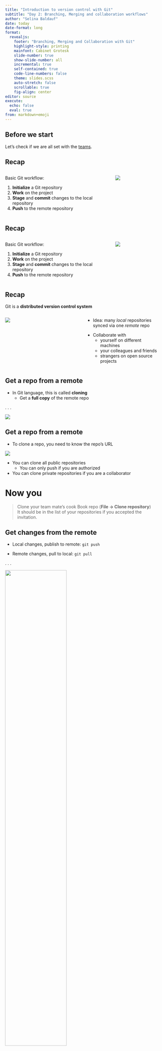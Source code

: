 ```yaml
---
title: "Introduction to version control with Git"
subtitle: "Day 2: Branching, Merging and collaboration workflows"
author: "Selina Baldauf"
date: today
date-format: long
format: 
  revealjs:
    footer: "Branching, Merging and Collaboration with Git"
    highlight-style: printing
    mainfont: Cabinet Grotesk
    slide-number: true
    show-slide-number: all
    incremental: true
    self-contained: true
    code-line-numbers: false
    theme: slides.scss
    auto-stretch: false
    scrollable: true
    fig-align: center
editor: source
execute: 
  echo: false
  eval: true
from: markdown+emoji
---
```


## Before we start

Let's check if we are all set with the [teams](https://docs.google.com/spreadsheets/d/1tNwDnfKM84gI-Xd5myr4gbRRJeRGBvAuAr4YjOy-M-o/edit#gid=0).

## Recap

:::{.columns}

:::{.column width="70%"}

Basic Git workflow:

:::{.nonincremental}

1. **Initialize** a Git repository
2. **Work** on the project
3. **Stage** and **commit** changes to the local repository
4. **Push** to the remote repository

:::

:::

:::{.column width="30%"}

![](img/day2/local_to_remote.png){fig-align="center"}

:::

:::


## Recap

:::{.columns}

:::{.column width="70%"}

Basic Git workflow:

:::{.nonincremental}

1. **Initialize** a Git repository
2. **Work** on the project
3. **Stage** and **commit** changes to the local repository
4. **Push** to the remote repository

:::

:::

:::{.column width="30%"}

![](img/day2/both_directions_with_question.png){fig-align="center"}

:::

:::

## Recap

Git is a **distributed version control system**

:::{.columns}

:::{.column width="50%"}

![](img/day1/distributed.png)

:::

:::{.column width="50%"}

::: {.nonincremental}

- Idea: many *local* repositories synced via one *remote* repo

:::

- Collaborate with
  - yourself on different machines
  - your colleagues and friends
  - strangers on open source projects

  
:::

:::

## Get a repo from a remote

- In Git language, this is called **cloning**
  - Get a **full copy** of the remote repo

. . .

![](img/day2/git_clone_concept_folder.png)

## Get a repo from a remote

::: {.fragment}

- To clone a repo, you need to know the repo's URL

![](img/day2/github_get_repo_url.png)

:::

- You can clone all public repositories
  - You can only push if you are authorized
  
- You can clone private repositories if you are a collaborator

# Now you
> Clone your team mate's cook Book repo (**File -> Clone repository**)<br>
> It should be in the list of your repositories if you accepted the invitation.

## Get changes from the remote

::: {.nonincremental}

- Local changes, publish to remote: `git push`

:::

- Remote changes, pull to local: `git pull`

. . .

![](img/day2/git_pull_concept.png){width=63% fig-align="center"}

## A simple collaboration workflow

<br>

![](img/day2/collab_simple.png)

::: {.nonincremental}

- One remote repo on Github, multiple local repos

:::

- Idea: Everyone works on the same branch
  - **Pull before** you start **working**
  - **Push after** you finished **working**
  
## A simple collaboration workflow

<br>

![](img/day2/collab_simple.png)

This works well if

- Repo is not updated often
- You don't work on the same files simultaneously
- No need to discuss changes before they are integrated
- You collaborate with yourself

## A simple collaboration workflow

<br>

![](img/day2/collab_simple.png)

This workflow starts to be problematic when

- People push often/forget to pull regularly
  - Potential conflicts on main
- You just want to experiment
  - Everything goes directly to main
  
## Let's give it a try

. . .

::: {.nonincremental}

- Make sure you are in the repository of your team mate
- Open a recipe in the cook book of your team mate
  - **Repository -> Show in Explorer**
- Change something in there
- Commit the change and push it

:::

. . .

::: {.nonincremental}

Get the changes of your team mate from the remote.

- Switch to your own cook book repository
- Pull the changes (Same button as the push button)
- Have a look at the commit history to see what changed

:::

## A branching-merging workflow

<br>

![](img/day2/collab_branching_merging.png)

- One remote repo on Github, multiple local repos
- Idea: Everyone works on the their **separate branch**
  - **Merge** branch with the main when work is done
- **Pull before** and **push after** working

## A branching-merging workflow

<br>

![](img/day2/collab_branching_merging.png)

#### Advantages of this approach

- Guarantee that main always works
- Potential conflicts don't have to be solved on main
- You can experiment without messing up the main

## Working on a separate branch

The steps to create and work on a separate branch are easy:

![](img/day2/create_branch_stew.png)

- Create a local branch and switch to it
- Work on the branch like you are used to
  - Make changes, **stage** and **commit**

## Merging changes from a branch

To bring changes to the main branch you need to **merge** them.

![](img/day2/merge_branch_stew_ff.png)

Git merge brings the commits from the branch to main


# Now you
> [Create a branch and merge it in your team mate's cook book](https://selinazitrone.github.io/get-started-with-git/sessions/02_git_collaboration.html#tasks)<br>
> Complete task 2 "Branch and merge" (10 min)

## A branching-merging workflow with Github

![](img/day2/collab_branching_pre_pr.png)

- One remote repo on Github, multiple local repos
- Idea: Everyone works on the their separate branch
  - ~~**Merge** branch with the main when work is done~~

## A branching-merging workflow with Github

![](img/day2/collab_branching_pr.png)

::: {.nonincremental}

- One remote repo on Github, multiple local repos
- Idea: Everyone works on the their separate branch
  - ~~Merge your branch with the main when you are finished~~
  - Create a pull request on Github to ask for a merge

:::

- **Pull before** and **push after** working

## A branching-merging workflow with Github

A pull request is basically asking your collaborators:

> What do you think of my changes? Can we integrate them in main or do we still need to change something?

. . .

Github has nice features for pull requests, e.g.:

- **Describe your changes** in detail
- Collaborators can easily **compare versions**
- Collaborators can **discuss and comment** on your changes

. . .

A pull request is merged on Github when **everyone agreed on the code**.

# Now you
> [Create a pull request on your partners repo](https://selinazitrone.github.io/get-started-with-git/sessions/02_git_collaboration.html#tasks)<br>
> Complete task 3 "Pull requests" (10 min)

# Thanks for your attention

> Questions?

## Next week

- Monday 2.30 - 3.30 on Webex (link via email)

- Until then: work with Git on your own (~ 1 - 2 h)
  - Pick something you find most interesting/useful to you
- Collect questions/problems/discoveries
- More Git topics

## Some ideas

- **Start working** with Git on one of **your research projects**
- **Publish** one of your projects on Github including a nice README
- **Practice collaboration** by contributing to your team mate's cook using pull requests
  - Your team mate can answer your pull requests and request some changes :)
- **Check out the How-To guides** if you want to
  - [Recap GH Desktop](https://selinazitrone.github.io/get-started-with-git/how-tos/git_workflow_gh_desktop.html)
  - Are interested in the [terminal](https://selinazitrone.github.io/get-started-with-git/how-tos/git_workflow_terminal.html)
  - Want to learn about [Git + R](https://selinazitrone.github.io/get-started-with-git/how-tos/git_workflow_usethis.html)
- If you find a mistake on my websites
  - **Edit the page** on Github or **report an issue**
- Checkout the additional [resources](https://selinazitrone.github.io/get-started-with-git/resources.html)

# Appendix

## Merging changes from a branch

To bring changes to the main branch you need to **merge** them.

![](img/day2/merge_branch_stew_merge_commit.png)

If there was a commit on a common file in main, a *merge commit* is introduced.

## Merging changes from a branch

To bring changes to the main branch you need to **merge** them.

. . .

- Mostly merging happens without problems, but...
- ... if the same line was edited on separate branches...
- ... there will be a merge conflict :scream:

. . .

Merge conflicts need to be solved manually. You need to chose which of the conflicting
versions you want to keep.

